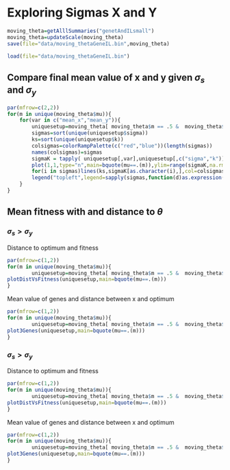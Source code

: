 # Exploring Sigmas  X and Y


```r
moving_theta=getAlllSummaries("genetAndILsmall")
moving_theta=updateScale(moving_theta)
save(file="data/moving_thetaGeneIL.bin",moving_theta)
```

```r
load(file="data/moving_thetaGeneIL.bin")
```

## Compare final mean value of x and y given $\sigma_s$ and $\sigma_y$
```r
par(mfrow=c(2,2))
for(m in unique(moving_theta$mu)){
    for(var in c("mean_x","mean_y")){
        uniquesetup=moving_theta[ moving_theta$m == .5 &  moving_theta$K == 2000 & moving_theta$mu == m ,]
        sigmas=sort(unique(uniquesetup$sigma))
        ks=sort(unique(uniquesetup$k))
        colsigmas=colorRampPalette(c("red","blue"))(length(sigmas))
        names(colsigmas)=sigmas
        sigmaK = tapply( uniquesetup[,var],uniquesetup[,c("sigma","k")],mean)
        plot(1,1,type="n",main=bquote(mu==.(m)),ylim=range(sigmaK,na.rm=T),xlab="k",ylab=var,xlim=range(ks))
        for(i in sigmas)lines(ks,sigmaK[as.character(i),],col=colsigmas[as.character(i)],lwd=2,type="b")
        legend("topleft",legend=sapply(sigmas,function(d)as.expression(bquote(sigma[s]==.(d)))),lwd=2,lty=1,col=colsigmas)
    }
}
```



## Mean fitness with and distance to $\theta$

### $\sigma_s > \sigma_y$

Distance to optimum and fitness
```r
par(mfrow=c(1,2))
for(m in unique(moving_theta$mu)){
        uniquesetup=moving_theta[ moving_theta$m == .5 &  moving_theta$K == 2000 & moving_theta$mu == m & moving_theta$sigma == 4 & moving_theta$k == .5,]
plotDistVsFitness(uniquesetup,main=bquote(mu==.(m)))
}
```

Mean value of genes and distance between x and optimum

```r
par(mfrow=c(1,2))
for(m in unique(moving_theta$mu)){
        uniquesetup=moving_theta[ moving_theta$m == .5 &  moving_theta$K == 2000 & moving_theta$mu == m & moving_theta$sigma == 4 & moving_theta$k == .5,]
plot3Genes(uniquesetup,main=bquote(mu==.(m)))
}
```


### $\sigma_s > \sigma_y$

Distance to optimum and fitness
```r
par(mfrow=c(1,2))
for(m in unique(moving_theta$mu)){
        uniquesetup=moving_theta[ moving_theta$m == .5 &  moving_theta$K == 2000 & moving_theta$mu == m & moving_theta$sigma == 4 & moving_theta$k == 2,]
plotDistVsFitness(uniquesetup,main=bquote(mu==.(m)))
}
```

Mean value of genes and distance between x and optimum

```r
par(mfrow=c(1,2))
for(m in unique(moving_theta$mu)){
        uniquesetup=moving_theta[ moving_theta$m == .5 &  moving_theta$K == 2000 & moving_theta$mu == m & moving_theta$sigma == 4 & moving_theta$k == 2,]
plot3Genes(uniquesetup,main=bquote(mu==.(m)))
}
```

